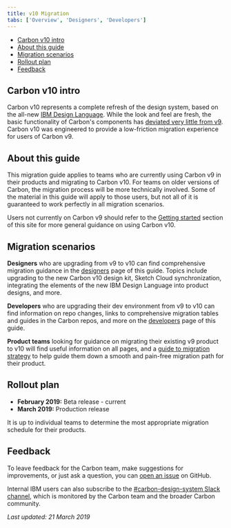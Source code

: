 ```yaml
---
title: v10 Migration
tabs: ['Overview', 'Designers', 'Developers']
---
```


<AnchorLinks>

- [Carbon v10 intro](#carbon-v10-intro)
- [About this guide](#about-this-guide)
- [Migration scenarios](#migration-scenarios)
- [Rollout plan](#rollout-plan)
- [Feedback](#feedback) 

</AnchorLinks>

## Carbon v10 intro

Carbon v10 represents a complete refresh of the design system, based on the all-new [IBM Design Language](https://www.ibm.com/design/language/). While the look and feel are fresh, the basic functionality of Carbon's components has [deviated very little from v9](https://github.com/IBM/carbon-components/releases). Carbon v10 was engineered to provide a low-friction migration experience for users of Carbon v9.

## About this guide

This migration guide applies to teams who are currently using Carbon v9 in their products and migrating to Carbon v10. For teams on older versions of Carbon, the migration process will be more technically involved. Some of the material in this guide will apply to those users, but not all of it is guaranteed to work perfectly in all migration scenarios. 

Users not currently on Carbon v9 should refer to the [Getting started](/getting-started/about-carbon) section of this site for more general guidance on using Carbon v10.

## Migration scenarios

**Designers** who are upgrading from v9 to v10 can find comprehensive migration guidance in the [designers](designers) page of this guide. Topics include upgrading to the new Carbon v10 design kit, Sketch Cloud synchronization, integrating the elements of the new IBM Design Language into product designs, and more.

**Developers** who are upgrading their dev environment from v9 to v10 can find information on repo changes, links to comprehensive migration tables and guides in the Carbon repos, and more on the [developers](developers) page of this guide.

**Product teams** looking for guidance on migrating their existing v9 product to v10 will find useful information on all pages, and a [guide to migration strategy](developers#product-migration-strategy) to help guide them down a smooth and pain-free migration path for their product.

## Rollout plan

- **February 2019:** Beta release - current
- **March 2019:** Production release

It is up to individual teams to determine the most appropriate migration schedule for their products.  

<!-- 

### Adoption and activation sessions

<p>The IBM Design core team is establishing an adoption and activation program. A new <a href="https://w3.ibm.com/design/essentials" target="blank">IBM Design Essentials</a> course is available, and teams will receive either in-person or remote education before (or soon after) the Production release of Carbon v10. The Carbon team will share news on Slack, Connections, and in the IBM Design Town Hall as well.</p>

-->

## Feedback

To leave feedback for the Carbon team, make suggestions for improvements, or just ask a question, you can [open an issue](https://github.com/carbon-design-system/carbon-website/issues/new?template=feedback.md&labels=feedback&title=User+feedback+for+Migration+Overview+page) on GitHub.

Internal IBM users can also subscribe to the [#carbon-design-system Slack channel](https://ibm-studios.slack.com/messages/C0M053VPT/details/), which is monitored by the Carbon team and the broader Carbon community.


_Last updated: 21 March 2019_
